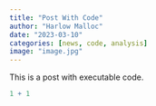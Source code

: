 ```yaml
---
title: "Post With Code"
author: "Harlow Malloc"
date: "2023-03-10"
categories: [news, code, analysis]
image: "image.jpg"
---
```


This is a post with executable code.

```r
1 + 1
```
